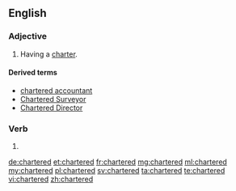 ==English==

===Adjective===
{{en-adj}}

# Having a [[charter]].

====Derived terms====
* [[chartered accountant]]
* [[Chartered Surveyor]]
* [[Chartered Director]]

===Verb===
{{head|en|verb form}}

# {{en-past of|charter}}

[[de:chartered]]
[[et:chartered]]
[[fr:chartered]]
[[mg:chartered]]
[[ml:chartered]]
[[my:chartered]]
[[pl:chartered]]
[[sv:chartered]]
[[ta:chartered]]
[[te:chartered]]
[[vi:chartered]]
[[zh:chartered]]